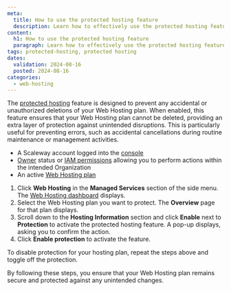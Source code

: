 ```yaml
---
meta:
  title: How to use the protected hosting feature
  description: Learn how to effectively use the protected hosting feature to avoid accidental deletion of your Scaleway Web Hosting plan.
content:
  h1: How to use the protected hosting feature
  paragraph: Learn how to effectively use the protected hosting feature in this comprehensive guide.
tags: protected-hosting, protected hosting 
dates:
  validation: 2024-08-16
  posted: 2024-08-16
categories:
  - web-hosting
---
```


The [protected hosting](/managed-services/webhosting/concepts/#protected-hosting) feature is designed to prevent any accidental or unauthorized deletions of your Web Hosting plan. When enabled, this feature ensures that your Web Hosting plan cannot be deleted, providing an extra layer of protection against unintended disruptions. This is particularly useful for preventing errors, such as accidental cancellations during routine maintenance or management activities.

<Macro id="requirements" />

- A Scaleway account logged into the [console](https://console.scaleway.com)
- [Owner](/identity-and-access-management/iam/concepts/#owner) status or [IAM permissions](/identity-and-access-management/iam/concepts/#permission) allowing you to perform actions within the intended Organization
- An active [Web Hosting plan](/managed-services/webhosting/how-to/order-webhosting/)


1. Click **Web Hosting** in the **Managed Services** section of the side menu. The [Web Hosting dashboard](https://console.scaleway.com/webhosting) displays.
2. Select the Web Hosting plan you want to protect. The **Overview** page for that plan displays.
3. Scroll down to the **Hosting Information** section and click **Enable** next to **Protection** to activate the protected hosting feature.
   A pop-up displays, asking you to confirm the action.
4. Click **Enable protection** to activate the feature.

<Message type="tip">
  To disable protection for your hosting plan, repeat the steps above and toggle off the protection.
</Message>

By following these steps, you ensure that your Web Hosting plan remains secure and protected against any unintended changes.